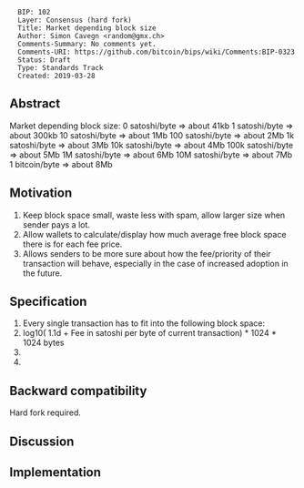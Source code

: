 <pre>
  BIP: 102
  Layer: Consensus (hard fork)
  Title: Market depending block size
  Author: Simon Cavegn <random@gmx.ch>
  Comments-Summary: No comments yet.
  Comments-URI: https://github.com/bitcoin/bips/wiki/Comments:BIP-0323
  Status: Draft
  Type: Standards Track
  Created: 2019-03-28
</pre>

==Abstract==

Market depending block size:
0 satoshi/byte => about 41kb
1 satoshi/byte => about 300kb
10 satoshi/byte => about 1Mb
100 satoshi/byte => about 2Mb
1k satoshi/byte => about 3Mb
10k satoshi/byte => about 4Mb
100k satoshi/byte => about 5Mb
1M satoshi/byte => about 6Mb
10M satoshi/byte => about 7Mb
1 bitcoin/byte => about 8Mb

==Motivation==

# Keep block space small, waste less with spam, allow larger size when sender pays a lot.
# Allow wallets to calculate/display how much average free block space there is for each fee price.
# Allows senders to be more sure about how the fee/priority of their transaction will behave, especially in the case of increased adoption in the future.

==Specification==

# Every single transaction has to fit into the following block space:
# log10( 1.1d + Fee in satoshi per byte of current transaction) * 1024 * 1024 bytes
# 
# 

==Backward compatibility==

Hard fork required.

==Discussion==


==Implementation==



